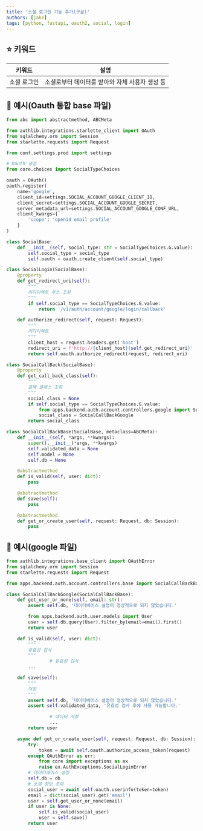 ```yaml
---
title: '소셜 로그인 기능 추가(구글)'
authors: [jake]
tags: [python, fastapi, oauth2, social, login]
---
```


## ⭐ 키워드

| 키워드 | 설명 |
| --- | --- |
| 소셜 로그인 | 소셜로부터 데이터를 받아와 자체 사용자 생성 등 |

## 🐥 예시(Oauth 통합 base 파일)

```python
from abc import abstractmethod, ABCMeta

from authlib.integrations.starlette_client import OAuth
from sqlalchemy.orm import Session
from starlette.requests import Request

from conf.settings.prod import settings

# Oauth 생성
from core.choices import SocialTypeChoices

oauth = OAuth()
oauth.register(
    name='google',
    client_id=settings.SOCIAL_ACCOUNT_GOOGLE_CLIENT_ID,
    client_secret=settings.SOCIAL_ACCOUNT_GOOGLE_SECRET,
    server_metadata_url=settings.SOCIAL_ACCOUNT_GOOGLE_CONF_URL,
    client_kwargs={
        'scope': 'openid email profile'
    }
)

class SocialBase:
    def __init__(self, social_type: str = SocialTypeChoices.G.value):
        self.social_type = social_type
        self.oauth = oauth.create_client(self.social_type)

class SocialLogin(SocialBase):
    @property
    def get_redirect_uri(self):
        """
        리다이렉트 주소 조회
        """
        if self.social_type == SocialTypeChoices.G.value:
            return '/v1/auth/account/google/login/callback'

    def authorize_redirect(self, request: Request):
        """
        리다이렉트
        """
        client_host = request.headers.get('host')
        redirect_uri = f'http://{client_host}{self.get_redirect_uri}'
        return self.oauth.authorize_redirect(request, redirect_uri)

class SocialCallBack(SocialBase):
    @property
    def get_call_back_class(self):
        """
        콜백 클래스 조회
        """
        social_class = None
        if self.social_type == SocialTypeChoices.G.value:
            from apps.backend.auth.account.controllers.google import SocialCallBackGoogle
            social_class = SocialCallBackGoogle
        return social_class

class SocialCallBackBase(SocialBase, metaclass=ABCMeta):
    def __init__(self, *args, **kwargs):
        super().__init__(*args, **kwargs)
        self.validated_data = None
        self.model = None
        self.db = None

    @abstractmethod
    def is_valid(self, user: dict):
        pass

    @abstractmethod
    def save(self):
        pass

    @abstractmethod
    def get_or_create_user(self, request: Request, db: Session):
        pass
```

## 🐥 예시(google 파일)

```python
from authlib.integrations.base_client import OAuthError
from sqlalchemy.orm import Session
from starlette.requests import Request

from apps.backend.auth.account.controllers.base import SocialCallBackBase

class SocialCallBackGoogle(SocialCallBackBase):
    def get_user_or_none(self, email: str):
        assert self.db, '데이터베이스 설정이 정상적으로 되지 않았습니다.'

        from apps.backend.auth.user.models import User
        user = self.db.query(User).filter_by(email=email).first()
        return user

    def is_valid(self, user: dict):
        """
        유효성 검사
        """
				# 유효성 검사
        ...

    def save(self):
        """
        저장
        """
        assert self.db, '데이터베이스 설정이 정상적으로 되지 않았습니다.'
        assert self.validated_data, '유효성 검사 후에 사용 가능합니다.'

				# 데이터 저장
				...
        return user

    async def get_or_create_user(self, request: Request, db: Session):
        try:
            token = await self.oauth.authorize_access_token(request)
        except OAuthError as err:
            from core import exceptions as ex
            raise ex.AuthExceptions.SocialLoginError
        # 데이터베이스 설정
        self.db = db
        # 소셜 정보 조회
        social_user = await self.oauth.userinfo(token=token)
        email = dict(social_user).get('email')
        user = self.get_user_or_none(email)
        if user is None:
            self.is_valid(social_user)
            user = self.save()
        return user
```